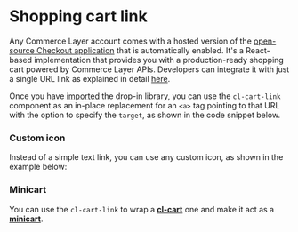 
<Meta of={Stories} />

# Shopping cart link

Any Commerce Layer account comes with a hosted version of the [open-source Checkout application](https://github.com/commercelayer/commercelayer-cart) that is automatically enabled. It's a React-based implementation that provides you with a production-ready shopping cart powered by Commerce Layer APIs. Developers can integrate it with just a single URL link as explained in detail [here](https://github.com/commercelayer/commercelayer-cart#hosted-version).

Once you have [imported](?path=/docs/getting-started--docs) the drop-in library, you can use the `cl-cart-link` component as an in-place replacement for an `<a>` tag pointing to that URL with the option to specify the `target`, as shown in the code snippet below.

<Canvas of={Stories.Basic} />

<ArgsTable story='Basic' />

### Custom icon

Instead of a simple text link, you can use any custom icon, as shown in the example below:

<Canvas of={Stories.WithIcon} />

### Minicart

You can use the `cl-cart-link` to wrap a [**cl-cart**](?path=/docs/components-cart-cl-cart--docs) one and make it act as a [**minicart**](?path=/docs/components-cart-cl-cart-minicart--docs).

